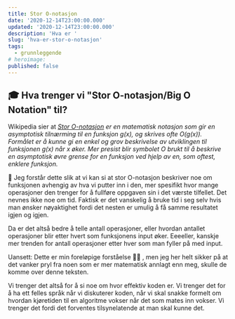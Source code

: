 ```yaml
---
title: Stor O-notasjon
date: '2020-12-14T23:00:00.000'
updated: '2020-12-14T23:00:00.000'
description: 'Hva er '
slug: 'hva-er-stor-o-notasjon'
tags:
  - grunnleggende
# heroimage:
published: false
---
```


## 🎓 Hva trenger vi "Stor O-notasjon/Big O Notation" til?

Wikipedia sier at _[Stor O-notasjon](https://no.wikipedia.org/wiki/Stor_O-notasjon) er en matematisk notasjon som gir en asymptotisk tilnærming til en funksjon *g(x)*, og skrives ofte *O(g(x))*. Formålet er å kunne gi en enkel og grov beskrivelse av utviklingen til funksjonen *g(x)* når *x* øker. Mer presist blir symbolet *O* brukt til å beskrive en asymptotisk øvre grense for en funksjon ved hjelp av en, som oftest, enklere funksjon._

🙊 Jeg forstår dette slik at vi kan si at stor O-notasjon beskriver noe om funksjonen avhengig av hva vi putter inn i den, mer spesifikt hvor mange operasjoner den trenger for å fullføre oppgaven sin i det værste tilfellet. Det nevnes ikke noe om tid. Faktisk er det vanskelig å bruke tid i seg selv hvis man ønsker nøyaktighet fordi det nesten er umulig å få samme resultatet igjen og igjen.

Da er det altså bedre å telle antall operasjoner, eller hvordan antallet operasjoner blir etter hvert som funksjonens input øker. Eeeeller, kanskje mer trenden for antall operasjoner etter hver som man fyller på med input.

Uansett: Dette er min foreløpige forståelse 🤷‍♂️
, men jeg her helt sikker på at det vanker pryl fra noen som er mer matematisk annlagt enn meg, skulle de komme over denne teksten.

Vi trenger det altså for å si noe om hvor effektiv koden er. Vi trenger det for å ha ett felles språk når vi diskuterer koden, når vi skal snakke formelt om hvordan kjøretiden til en algoritme vokser når det som mates inn vokser. Vi trenger det fordi det forventes tilsynelatende at man skal kunne det.

##
